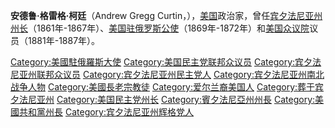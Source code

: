 {{Unreferenced|time=2020-07-05T00:31:28+00:00}}
{{Infobox Governor
|name        = 安德鲁·格雷格·柯廷<br />Andrew Gregg Curtin
|image       = Andrew Curtin2.jpg
|order       = 15
|office      = 宾夕法尼亚州州长
|term_start  = 1861年1月15日
|term_end    = 1867年1月15日
|lieutenant  =
|predecessor = [[威廉·F·帕克|威廉·F·帕克]]
|successor   = [[约翰·W·吉尔里|约翰·W·吉尔里]]
|birth_date  = {{birth date|1817|4|22|mf=y}}
|birth_place = [[宾夕法尼亚州|宾夕法尼亚州]][[贝尔丰特_(宾夕法尼亚州)|贝尔丰特]]
|death_date  = {{death date and age|1894|10|07|1817|04|22}}
|death_place = [[宾夕法尼亚州|宾夕法尼亚州]][[贝尔丰特_(宾夕法尼亚州)|贝尔丰特]]
|party       = [[辉格党_(美国)|辉格党]]、[[美国共和党|共和党]]、[[美国民主党|民主党]],
|spouse      =
|profession  = 
|religion    = 
}}
'''安德鲁·格雷格·柯廷'''（Andrew Gregg Curtin，{{bd|1817年|4月22日|1894年|10月7日|C}}），[[美国|美国]]政治家，曾任[[宾夕法尼亚州州长|宾夕法尼亚州州长]]（1861年-1867年）、[[美国驻俄罗斯大使|美国驻俄罗斯公使]]（1869年-1872年）和[[美国众议院|美国众议院]]议员（1881年-1887年）。

{{US-poli-bio-stub}}
{{Authority control}}
{{DEFAULTSORT: Curtin, Andrew}}
[[Category:美國駐俄羅斯大使|Category:美國駐俄羅斯大使]]
[[Category:美国民主党联邦众议员|Category:美国民主党联邦众议员]]
[[Category:宾夕法尼亚州联邦众议员|Category:宾夕法尼亚州联邦众议员]]
[[Category:宾夕法尼亚州民主党人|Category:宾夕法尼亚州民主党人]]
[[Category:宾夕法尼亚州南北战争人物|Category:宾夕法尼亚州南北战争人物]]
[[Category:美國長老宗教徒|Category:美國長老宗教徒]]
[[Category:爱尔兰裔美国人|Category:爱尔兰裔美国人]]
[[Category:葬于宾夕法尼亚州|Category:葬于宾夕法尼亚州]]
[[Category:美国民主党州长|Category:美国民主党州长]]
[[Category:賓夕法尼亞州州長|Category:賓夕法尼亞州州長]]
[[Category:美國共和黨州長|Category:美國共和黨州長]]
[[Category:宾夕法尼亚州辉格党人|Category:宾夕法尼亚州辉格党人]]